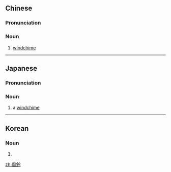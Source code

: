 {{also|风铃}}
==Chinese==
{{zh-forms|s=风铃}}
{{wikipedia|lang=zh}}

===Pronunciation===
{{zh-pron
|m=fēnglíng
|c=fung1 ling4
|cat=n
}}

===Noun===
{{zh-noun}}

# [[windchime]]

----

==Japanese==
{{wikipedia|lang=ja}}
{{ja-kanjitab|ふう|りん|yomi=o}}

===Pronunciation===
{{ja-pron|acc=h|y=o|ふうりん}}

===Noun===
{{ja-noun|ふうりん}}

# a [[windchime]]

----

==Korean==
{{ko-hanjatab}}

===Noun===
{{ko-noun|hangeul=풍령|mr=p'ungnyŏng|y=phunglyeng}}

# {{hanja form of|풍령|[[windchime]]}}
[[zh:風鈴]]